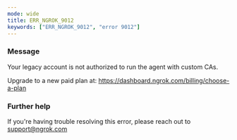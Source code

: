 ```yaml
---
mode: wide
title: ERR_NGROK_9012
keywords: ["ERR_NGROK_9012", "error 9012"]
---
```



### Message

Your legacy account is not authorized to run the agent with custom CAs.

Upgrade to a new paid plan at: https://dashboard.ngrok.com/billing/choose-a-plan

<ErrorDetails />

### Further help

If you're having trouble resolving this error, please reach out to [support@ngrok.com](mailto:support@ngrok.com?subject=Help%20with%20ERR_NGROK_9012)
